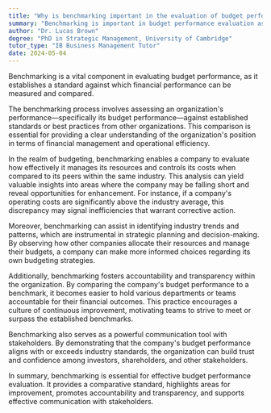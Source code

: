 ```yaml
---
title: "Why is benchmarking important in the evaluation of budget performance?"
summary: "Benchmarking is important in budget performance evaluation as it provides a standard to measure and compare financial performance."
author: "Dr. Lucas Brown"
degree: "PhD in Strategic Management, University of Cambridge"
tutor_type: "IB Business Management Tutor"
date: 2024-05-04
---
```


Benchmarking is a vital component in evaluating budget performance, as it establishes a standard against which financial performance can be measured and compared.

The benchmarking process involves assessing an organization's performance—specifically its budget performance—against established standards or best practices from other organizations. This comparison is essential for providing a clear understanding of the organization's position in terms of financial management and operational efficiency.

In the realm of budgeting, benchmarking enables a company to evaluate how effectively it manages its resources and controls its costs when compared to its peers within the same industry. This analysis can yield valuable insights into areas where the company may be falling short and reveal opportunities for enhancement. For instance, if a company's operating costs are significantly above the industry average, this discrepancy may signal inefficiencies that warrant corrective action.

Moreover, benchmarking can assist in identifying industry trends and patterns, which are instrumental in strategic planning and decision-making. By observing how other companies allocate their resources and manage their budgets, a company can make more informed choices regarding its own budgeting strategies.

Additionally, benchmarking fosters accountability and transparency within the organization. By comparing the company's budget performance to a benchmark, it becomes easier to hold various departments or teams accountable for their financial outcomes. This practice encourages a culture of continuous improvement, motivating teams to strive to meet or surpass the established benchmarks.

Benchmarking also serves as a powerful communication tool with stakeholders. By demonstrating that the company's budget performance aligns with or exceeds industry standards, the organization can build trust and confidence among investors, shareholders, and other stakeholders.

In summary, benchmarking is essential for effective budget performance evaluation. It provides a comparative standard, highlights areas for improvement, promotes accountability and transparency, and supports effective communication with stakeholders.
    